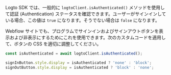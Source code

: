 Logto SDK では、一般的に `logtoClient.isAuthenticated()` メソッドを使用して認証 (Authentication) ステータスを確認できます。ユーザーがサインインしている場合、この値は `true` になります。そうでない場合は `false` になります。

Webflow サイトでも、プログラムでサインインおよびサインアウトボタンを表示および非表示にするためにこれを使用できます。次のカスタムコードを適用して、ボタンの CSS を適切に調整してください。

```js
const isAuthenticated = await logtoClient.isAuthenticated();

signInButton.style.display = isAuthenticated ? 'none' : 'block';
signOutButton.style.display = isAuthenticated ? 'block' : 'none';
```
